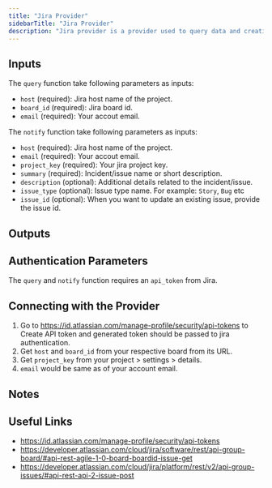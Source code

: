 ```yaml
---
title: "Jira Provider"
sidebarTitle: "Jira Provider"
description: "Jira provider is a provider used to query data and creating issues in Jira"
---
```


## Inputs

The `query` function take following parameters as inputs:

- `host` (required): Jira host name of the project.
- `board_id` (required): Jira board id.
- `email` (required): Your accout email.

The `notify` function take following parameters as inputs:

- `host` (required): Jira host name of the project.
- `email` (required): Your accout email.
- `project_key` (required): Your jira project key.
- `summary` (required): Incident/issue name or short description.
- `description` (optional): Additional details related to the incident/issue.
- `issue_type` (optional): Issue type name. For example: `Story`, `Bug` etc
- `issue_id` (optional): When you want to update an existing issue, provide the issue id.

## Outputs

## Authentication Parameters

The `query` and `notify` function requires an `api_token` from Jira.

## Connecting with the Provider

1. Go to https://id.atlassian.com/manage-profile/security/api-tokens to Create API token and generated token should be passed to jira authentication.
2. Get `host` and `board_id` from your respective board from its URL.
3. Get `project_key` from your project > settings > details.
4. `email` would be same as of your account email.

## Notes

## Useful Links

- https://id.atlassian.com/manage-profile/security/api-tokens
- https://developer.atlassian.com/cloud/jira/software/rest/api-group-board/#api-rest-agile-1-0-board-boardid-issue-get
- https://developer.atlassian.com/cloud/jira/platform/rest/v2/api-group-issues/#api-rest-api-2-issue-post
